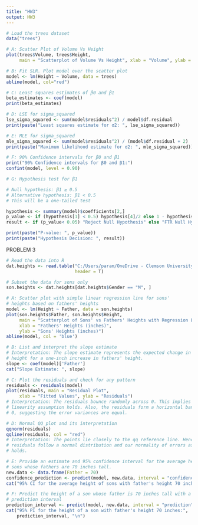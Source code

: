 ---
title: "HW3"
output: HW3
---

```{r}
# Load the trees dataset
data("trees")

# A: Scatter Plot of Volume Vs Height
plot(trees$Volume, trees$Height,
     main = "Scatterplot of Volume Vs Height", xlab = "Volume", ylab = "Height")

# B: Fit SLR. Plot model over the scatter plot
model <- lm(Height ~ Volume, data = trees)
abline(model, col="red")

# C: Least squares estimates of β0 and β1
beta_estimates <- coef(model)
print(beta_estimates)

# D: LSE for sigma_squared 
lse_sigma_squared <- sum(model$residuals^2) / model$df.residual
print(paste("Least squares estimate for σ2: ", lse_sigma_squared))

# E: MLE for sigma_squared 
mle_sigma_squared <- sum(model$residuals^2) / (model$df.residual + 2)
print(paste("Maximum likelihood estimate for σ2: ", mle_sigma_squared))

# F: 90% Confidence intervals for β0 and β1
print("90% Confidence intervals for β0 and β1:")
confint(model, level = 0.90)

# G: Hypothesis test for β1

# Null hypothesis: β1 ≥ 0.5
# Alternative hypothesis: β1 < 0.5
# This will be a one-tailed test

hypothesis <- summary(model)$coefficients[2,]
p_value <- if (hypothesis[1] < 0.5) hypothesis[4]/2 else 1 - hypothesis[4]/2
result <- if (p_value< 0.05) "Reject Null Hypothesis" else "FTR Null Hypothesis"

print(paste("P-value: ", p_value))
print(paste("Hypothesis Decision: ", result))
```
PROBLEM 3
```{r}
# Read the data into R
dat.heights <- read.table("C:/Users/param/OneDrive - Clemson University/Desktop/CU/Spring24/DataAnalysis/HW/HW3/family_heights.txt", 
                          header = T)

# Subset the data for sons only
son.heights <- dat.heights[dat.heights$Gender == "M", ]

# A: Scatter plot with simple linear regression line for sons' 
# heights based on fathers' heights
model <- lm(Height ~ Father, data = son.heights)
plot(son.heights$Father, son.heights$Height, 
     main = "Scatterplot of Sons' vs Fathers' Heights with Regression Line", 
     xlab = "Fathers' Heights (inches)", 
     ylab = "Sons' Heights (inches)")
abline(model, col = 'blue')

# B: List and interpret the slope estimate
# Interpretation: The slope estimate represents the expected change in sons' 
# height for a one-inch increase in fathers' height.
slope <- coef(model)['Father']
cat("Slope Estimate: ", slope)

# C: Plot the residuals and check for any pattern
residuals <- residuals(model)
plot(residuals, main = "Residual Plot", 
     xlab = "Fitted Values", ylab = "Residuals")
# Interpretation: The residuals bounce randomly across 0. This implies our 
# linearity assumption holds. Also, the residuals form a horizontal band around 
# 0, suggesting the error variances are equal.

# D: Normal QQ plot and its interpretation
qqnorm(residuals)
qqline(residuals, col = "red")
# Interpretation: The points lie closely to the qq reference line. Hence, the 
# residuals follow a normal distribution and our normality of errors assumption
# holds.

# E: Provide an estimate and 95% confidence interval for the average height of
# sons whose fathers are 70 inches tall.
new.data <- data.frame(Father = 70)
confidence_prediction <- predict(model, new.data, interval = "confidence")
cat("95% CI for the average height of sons with father's height 70 inches:", confidence_prediction, "\n")

# F: Predict the height of a son whose father is 70 inches tall with a 95%
# prediction interval
prediction_interval <- predict(model, new.data, interval = "prediction")
cat("95% PI for the height of a son with father's height 70 inches:", 
    prediction_interval, "\n")
```


